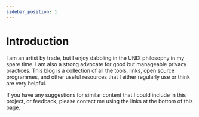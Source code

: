 ```yaml
---
sidebar_position: 1
---
```


# Introduction

I am an artist by trade, but I enjoy dabbling in the UNIX philosophy in my spare time. I am also a strong advocate for good but manageable privacy practices. This blog is a collection of all the tools, links, open source programmes, and other useful resources that I either regularly use or think are very helpful.

If you have any suggestions for similar content that I could include in this project, or feedback, please contact me using the links at the bottom of this page.
